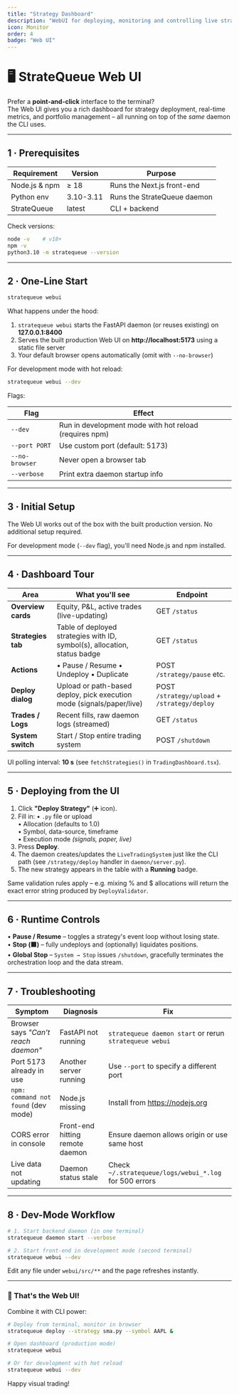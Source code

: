 ```yaml
---
title: "Strategy Dashboard"
description: "WebUI for deploying, monitoring and controlling live strategies."
icon: Monitor
order: 4
badge: "Web UI"
---
```


# 🖥️ StrateQueue Web UI

Prefer a **point-and-click** interface to the terminal?  
The Web UI gives you a rich dashboard for strategy deployment, real-time metrics,
and portfolio management – all running on top of the *same* daemon the CLI uses.

---

## 1 · Prerequisites

| Requirement | Version | Purpose |
|-------------|---------|---------|
| Node.js & npm | ≥ 18 | Runs the Next.js front-end |
| Python env   | 3.10-3.11 | Runs the StrateQueue daemon |
| StrateQueue  | latest | CLI + backend |

Check versions:

```bash
node -v    # v18+
npm -v
python3.10 -m stratequeue --version
```

---

## 2 · One-Line Start

```bash
stratequeue webui
```

What happens under the hood:

1. `stratequeue webui` starts the FastAPI daemon (or reuses existing) on **127.0.0.1:8400**
2. Serves the built production Web UI on **http://localhost:5173** using a static file server
3. Your default browser opens automatically (omit with `--no-browser`)

For development mode with hot reload:

```bash
stratequeue webui --dev
```

Flags:

| Flag | Effect |
|------|--------|
| `--dev` | Run in development mode with hot reload (requires npm) |
| `--port PORT` | Use custom port (default: 5173) |
| `--no-browser` | Never open a browser tab |
| `--verbose` | Print extra daemon startup info |

---

## 3 · Initial Setup

The Web UI works out of the box with the built production version. No additional setup required.

For development mode (`--dev` flag), you'll need Node.js and npm installed.

---

## 4 · Dashboard Tour

| Area | What you'll see | Endpoint |
|------|-----------------|----------|
| **Overview cards** | Equity, P&L, active trades (live-updating) | GET `/status` |
| **Strategies tab** | Table of deployed strategies with ID, symbol(s), allocation, status badge | GET `/status` |
| **Actions** | • Pause / Resume • Undeploy • Duplicate | POST `/strategy/pause` etc. |
| **Deploy dialog** | Upload or path-based deploy, pick execution mode (signals/paper/live) | POST `/strategy/upload` + `/strategy/deploy` |
| **Trades / Logs** | Recent fills, raw daemon logs (streamed) | GET `/status` |
| **System switch** | Start / Stop entire trading system | POST `/shutdown` |

UI polling interval: **10 s** (see `fetchStrategies()` in
`TradingDashboard.tsx`).

---

## 5 · Deploying from the UI

1. Click **"Deploy Strategy"** (➕ icon).  
2. Fill in:
   • `.py` file or upload  
   • Allocation (defaults to 1.0)  
   • Symbol, data-source, timeframe  
   • Execution mode *(signals, paper, live)*  
3. Press **Deploy**.  
4. The daemon creates/updates the `LiveTradingSystem` just like the CLI path
   (see `/strategy/deploy` handler in `daemon/server.py`).  
5. The new strategy appears in the table with a **Running** badge.

Same validation rules apply – e.g. mixing % and $ allocations will return the
exact error string produced by `DeployValidator`.

---

## 6 · Runtime Controls

• **Pause / Resume** – toggles a strategy's event loop without losing state.  
• **Stop (🟥)** – fully undeploys and (optionally) liquidates positions.  
• **Global Stop** – `System → Stop` issues `/shutdown`, gracefully terminates
  the orchestration loop and the data stream.

---

## 7 · Troubleshooting

| Symptom | Diagnosis | Fix |
|---------|-----------|-----|
| Browser says *"Can't reach daemon"* | FastAPI not running | `stratequeue daemon start` or rerun `stratequeue webui` |
| Port 5173 already in use | Another server running | Use `--port` to specify a different port |
| `npm: command not found` (dev mode) | Node.js missing | Install from https://nodejs.org |
| CORS error in console | Front-end hitting remote daemon | Ensure daemon allows origin or use same host |
| Live data not updating | Daemon status stale | Check `~/.stratequeue/logs/webui_*.log` for 500 errors |

---

## 8 · Dev-Mode Workflow

```bash
# 1. Start backend daemon (in one terminal)
stratequeue daemon start --verbose

# 2. Start front-end in development mode (second terminal)
stratequeue webui --dev
```

Edit any file under `webui/src/**` and the page refreshes instantly.

---

### 🚀 That's the Web UI!

Combine it with CLI power:

```bash
# Deploy from terminal, monitor in browser
stratequeue deploy --strategy sma.py --symbol AAPL &

# Open dashboard (production mode)
stratequeue webui

# Or for development with hot reload
stratequeue webui --dev
```

Happy visual trading!